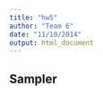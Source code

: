 ```yaml
---
title: "hw5"
author: "Team 6"
date: "11/10/2014"
output: html_document
---
```


## Sampler 

```r

```


```r

```



